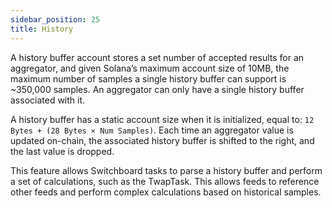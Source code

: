 ```yaml
---
sidebar_position: 25
title: History
---
```


A history buffer account stores a set number of accepted results for an
aggregator, and given Solana’s maximum account size of 10MB, the maximum number
of samples a single history buffer can support is ~350,000 samples. An
aggregator can only have a single history buffer associated with it.

A history buffer has a static account size when it is initialized, equal to:
`12 Bytes + (28 Bytes × Num Samples)`. Each time an aggregator value is updated
on-chain, the associated history buffer is shifted to the right, and the last
value is dropped.

This feature allows Switchboard tasks to parse a history buffer and perform a
set of calculations, such as the TwapTask. This allows feeds to reference other
feeds and perform complex calculations based on historical samples.
